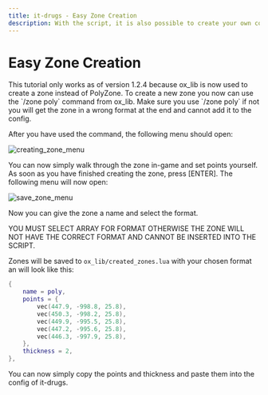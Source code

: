```yaml
---
title: it-drugs - Easy Zone Creation
description: With the script, it is also possible to create your own consumable drugs directly.
---
```



# Easy Zone Creation
<Callout type="info">
This tutorial only works as of version 1.2.4 because ox_lib is now used to create a zone instead of PolyZone.
</Callout>
To create a new zone you now can use the `/zone poly` command from ox_lib.

<Callout type="warning">
Make sure you use `/zone poly` if not you will get the zone in a wrong format at the end and cannot add it to the config.
</Callout>

After you have used the command, the following menu should open:

![creating_zone_menu](/creating_zone_menu.png)

You can now simply walk through the zone in-game and set points yourself. 
As soon as you have finished creating the zone, press [ENTER]. The following menu will now open:

![save_zone_menu](/save_zone_menu.png)

Now you can give the zone a name and select the format.

<Callout type="warning">
YOU MUST SELECT ARRAY FOR FORMAT OTHERWISE THE ZONE WILL NOT HAVE THE CORRECT FORMAT AND CANNOT BE INSERTED INTO THE SCRIPT.
</Callout>

Zones will be saved to `ox_lib/created_zones.lua` with your chosen format an will look like this:
```lua
{
    name = poly,
    points = {
        vec(447.9, -998.8, 25.8),
        vec(450.3, -998.2, 25.8),
        vec(449.9, -995.5, 25.8),
        vec(447.2, -995.6, 25.8),
        vec(446.3, -997.9, 25.8),
    },
    thickness = 2,
},
```
You can now simply copy the points and thickness and paste them into the config of it-drugs.